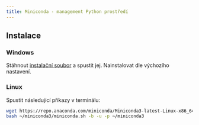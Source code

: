 ```yaml
---
title: Miniconda - management Python prostředí
---
```


## Instalace

### Windows

Stáhnout [instalační soubor](https://repo.anaconda.com/miniconda/Miniconda3-latest-Windows-x86_64.exe) a spustit jej. Nainstalovat dle výchozího nastavení.

### Linux

Spustit následující příkazy v terminálu:

```bash
wget https://repo.anaconda.com/miniconda/Miniconda3-latest-Linux-x86_64.sh -O ~/miniconda3/miniconda.sh
bash ~/miniconda3/miniconda.sh -b -u -p ~/miniconda3
```
